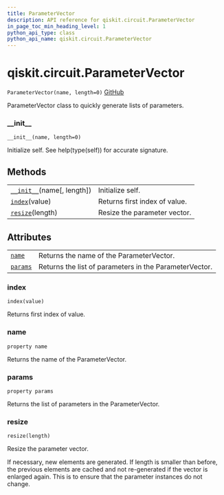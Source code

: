 ```yaml
---
title: ParameterVector
description: API reference for qiskit.circuit.ParameterVector
in_page_toc_min_heading_level: 1
python_api_type: class
python_api_name: qiskit.circuit.ParameterVector
---
```


# qiskit.circuit.ParameterVector

<span id="qiskit.circuit.ParameterVector" />

`ParameterVector(name, length=0)` [GitHub](https://github.com/qiskit/qiskit/tree/stable/0.17/qiskit/circuit/parametervector.py "view source code")

ParameterVector class to quickly generate lists of parameters.

### \_\_init\_\_

<span id="qiskit.circuit.ParameterVector.__init__" />

`__init__(name, length=0)`

Initialize self. See help(type(self)) for accurate signature.

## Methods

|                                                                                                                   |                               |
| ----------------------------------------------------------------------------------------------------------------- | ----------------------------- |
| [`__init__`](#qiskit.circuit.ParameterVector.__init__ "qiskit.circuit.ParameterVector.__init__")(name\[, length]) | Initialize self.              |
| [`index`](#qiskit.circuit.ParameterVector.index "qiskit.circuit.ParameterVector.index")(value)                    | Returns first index of value. |
| [`resize`](#qiskit.circuit.ParameterVector.resize "qiskit.circuit.ParameterVector.resize")(length)                | Resize the parameter vector.  |

## Attributes

|                                                                                            |                                                        |
| ------------------------------------------------------------------------------------------ | ------------------------------------------------------ |
| [`name`](#qiskit.circuit.ParameterVector.name "qiskit.circuit.ParameterVector.name")       | Returns the name of the ParameterVector.               |
| [`params`](#qiskit.circuit.ParameterVector.params "qiskit.circuit.ParameterVector.params") | Returns the list of parameters in the ParameterVector. |

### index

<span id="qiskit.circuit.ParameterVector.index" />

`index(value)`

Returns first index of value.

### name

<span id="qiskit.circuit.ParameterVector.name" />

`property name`

Returns the name of the ParameterVector.

### params

<span id="qiskit.circuit.ParameterVector.params" />

`property params`

Returns the list of parameters in the ParameterVector.

### resize

<span id="qiskit.circuit.ParameterVector.resize" />

`resize(length)`

Resize the parameter vector.

If necessary, new elements are generated. If length is smaller than before, the previous elements are cached and not re-generated if the vector is enlarged again. This is to ensure that the parameter instances do not change.

